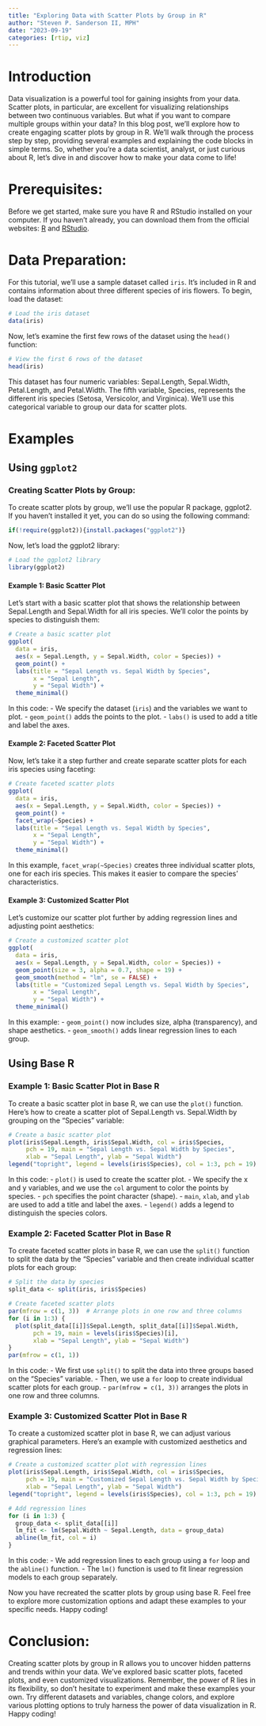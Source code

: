 ```yaml
---
title: "Exploring Data with Scatter Plots by Group in R"
author: "Steven P. Sanderson II, MPH"
date: "2023-09-19"
categories: [rtip, viz]
---
```


# Introduction

Data visualization is a powerful tool for gaining insights from your data. Scatter plots, in particular, are excellent for visualizing relationships between two continuous variables. But what if you want to compare multiple groups within your data? In this blog post, we'll explore how to create engaging scatter plots by group in R. We'll walk through the process step by step, providing several examples and explaining the code blocks in simple terms. So, whether you're a data scientist, analyst, or just curious about R, let's dive in and discover how to make your data come to life!

# Prerequisites:

Before we get started, make sure you have R and RStudio installed on your computer. If you haven't already, you can download them from the official websites: [R](https://www.r-project.org/) and [RStudio](https://www.rstudio.com/).

# Data Preparation:

For this tutorial, we'll use a sample dataset called `iris`. It's included in R and contains information about three different species of iris flowers. To begin, load the dataset:

```R
# Load the iris dataset
data(iris)
```

Now, let's examine the first few rows of the dataset using the `head()` function:

```r
# View the first 6 rows of the dataset
head(iris)
```

This dataset has four numeric variables: Sepal.Length, Sepal.Width, Petal.Length, and Petal.Width. The fifth variable, Species, represents the different iris species (Setosa, Versicolor, and Virginica). We'll use this categorical variable to group our data for scatter plots.

# Examples

## Using `ggplot2`

### Creating Scatter Plots by Group:
To create scatter plots by group, we'll use the popular R package, ggplot2. If you haven't installed it yet, you can do so using the following command:

```r
if(!require(ggplot2)){install.packages("ggplot2")}
```

Now, let's load the ggplot2 library:

```r
# Load the ggplot2 library
library(ggplot2)
```

#### Example 1: Basic Scatter Plot

Let's start with a basic scatter plot that shows the relationship between Sepal.Length and Sepal.Width for all iris species. We'll color the points by species to distinguish them:

```r
# Create a basic scatter plot
ggplot(
  data = iris, 
  aes(x = Sepal.Length, y = Sepal.Width, color = Species)) +
  geom_point() +
  labs(title = "Sepal Length vs. Sepal Width by Species",
       x = "Sepal Length",
       y = "Sepal Width") +
  theme_minimal()
```

In this code:
- We specify the dataset (`iris`) and the variables we want to plot.
- `geom_point()` adds the points to the plot.
- `labs()` is used to add a title and label the axes.

#### Example 2: Faceted Scatter Plot

Now, let's take it a step further and create separate scatter plots for each iris species using faceting:

```r
# Create faceted scatter plots
ggplot(
  data = iris, 
  aes(x = Sepal.Length, y = Sepal.Width, color = Species)) +
  geom_point() +
  facet_wrap(~Species) +
  labs(title = "Sepal Length vs. Sepal Width by Species",
       x = "Sepal Length",
       y = "Sepal Width") +
  theme_minimal()
```

In this example, `facet_wrap(~Species)` creates three individual scatter plots, one for each iris species. This makes it easier to compare the species' characteristics.

#### Example 3: Customized Scatter Plot

Let's customize our scatter plot further by adding regression lines and adjusting point aesthetics:

```r
# Create a customized scatter plot
ggplot(
  data = iris, 
  aes(x = Sepal.Length, y = Sepal.Width, color = Species)) +
  geom_point(size = 3, alpha = 0.7, shape = 19) +
  geom_smooth(method = "lm", se = FALSE) +
  labs(title = "Customized Sepal Length vs. Sepal Width by Species",
       x = "Sepal Length",
       y = "Sepal Width") +
  theme_minimal()
```

In this example:
- `geom_point()` now includes size, alpha (transparency), and shape aesthetics.
- `geom_smooth()` adds linear regression lines to each group.

## Using Base R

### Example 1: Basic Scatter Plot in Base R

To create a basic scatter plot in base R, we can use the `plot()` function. Here's how to create a scatter plot of Sepal.Length vs. Sepal.Width by grouping on the "Species" variable:

```r
# Create a basic scatter plot
plot(iris$Sepal.Length, iris$Sepal.Width, col = iris$Species, 
     pch = 19, main = "Sepal Length vs. Sepal Width by Species",
     xlab = "Sepal Length", ylab = "Sepal Width")
legend("topright", legend = levels(iris$Species), col = 1:3, pch = 19)
```

In this code:
- `plot()` is used to create the scatter plot.
- We specify the x and y variables, and we use the `col` argument to color the points by species.
- `pch` specifies the point character (shape).
- `main`, `xlab`, and `ylab` are used to add a title and label the axes.
- `legend()` adds a legend to distinguish the species colors.

### Example 2: Faceted Scatter Plot in Base R

To create faceted scatter plots in base R, we can use the `split()` function to split the data by the "Species" variable and then create individual scatter plots for each group:

```r
# Split the data by species
split_data <- split(iris, iris$Species)

# Create faceted scatter plots
par(mfrow = c(1, 3))  # Arrange plots in one row and three columns
for (i in 1:3) {
  plot(split_data[[i]]$Sepal.Length, split_data[[i]]$Sepal.Width, 
       pch = 19, main = levels(iris$Species)[i], 
       xlab = "Sepal Length", ylab = "Sepal Width")
}
par(mfrow = c(1, 1))
```

In this code:
- We first use `split()` to split the data into three groups based on the "Species" variable.
- Then, we use a `for` loop to create individual scatter plots for each group.
- `par(mfrow = c(1, 3))` arranges the plots in one row and three columns.

### Example 3: Customized Scatter Plot in Base R
To create a customized scatter plot in base R, we can adjust various graphical parameters. Here's an example with customized aesthetics and regression lines:

```r
# Create a customized scatter plot with regression lines
plot(iris$Sepal.Length, iris$Sepal.Width, col = iris$Species, 
     pch = 19, main = "Customized Sepal Length vs. Sepal Width by Species",
     xlab = "Sepal Length", ylab = "Sepal Width")
legend("topright", legend = levels(iris$Species), col = 1:3, pch = 19)

# Add regression lines
for (i in 1:3) {
  group_data <- split_data[[i]]
  lm_fit <- lm(Sepal.Width ~ Sepal.Length, data = group_data)
  abline(lm_fit, col = i)
}
```

In this code:
- We add regression lines to each group using a `for` loop and the `abline()` function.
- The `lm()` function is used to fit linear regression models to each group separately.

Now you have recreated the scatter plots by group using base R. Feel free to explore more customization options and adapt these examples to your specific needs. Happy coding!

# Conclusion:
Creating scatter plots by group in R allows you to uncover hidden patterns and trends within your data. We've explored basic scatter plots, faceted plots, and even customized visualizations. Remember, the power of R lies in its flexibility, so don't hesitate to experiment and make these examples your own. Try different datasets and variables, change colors, and explore various plotting options to truly harness the power of data visualization in R. Happy coding!